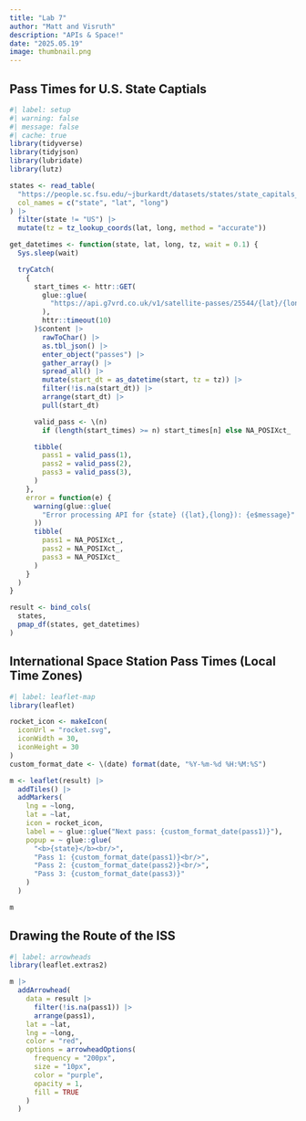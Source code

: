 ```yaml
---
title: "Lab 7"
author: "Matt and Visruth"
description: "APIs & Space!"
date: "2025.05.19"
image: thumbnail.png
---
```


## Pass Times for U.S. State Captials

```r
#| label: setup
#| warning: false
#| message: false
#| cache: true
library(tidyverse)
library(tidyjson)
library(lubridate)
library(lutz)

states <- read_table(
  "https://people.sc.fsu.edu/~jburkardt/datasets/states/state_capitals_ll.txt",
  col_names = c("state", "lat", "long")
) |>
  filter(state != "US") |>
  mutate(tz = tz_lookup_coords(lat, long, method = "accurate"))

get_datetimes <- function(state, lat, long, tz, wait = 0.1) {
  Sys.sleep(wait)

  tryCatch(
    {
      start_times <- httr::GET(
        glue::glue(
          "https://api.g7vrd.co.uk/v1/satellite-passes/25544/{lat}/{long}.json"
        ),
        httr::timeout(10)
      )$content |>
        rawToChar() |>
        as.tbl_json() |>
        enter_object("passes") |>
        gather_array() |>
        spread_all() |>
        mutate(start_dt = as_datetime(start, tz = tz)) |>
        filter(!is.na(start_dt)) |>
        arrange(start_dt) |>
        pull(start_dt)

      valid_pass <- \(n)
        if (length(start_times) >= n) start_times[n] else NA_POSIXct_

      tibble(
        pass1 = valid_pass(1),
        pass2 = valid_pass(2),
        pass3 = valid_pass(3),
      )
    },
    error = function(e) {
      warning(glue::glue(
        "Error processing API for {state} ({lat},{long}): {e$message}"
      ))
      tibble(
        pass1 = NA_POSIXct_,
        pass2 = NA_POSIXct_,
        pass3 = NA_POSIXct_
      )
    }
  )
}

result <- bind_cols(
  states,
  pmap_df(states, get_datetimes)
)
```

## International Space Station Pass Times (Local Time Zones)

```r
#| label: leaflet-map
library(leaflet)

rocket_icon <- makeIcon(
  iconUrl = "rocket.svg",
  iconWidth = 30,
  iconHeight = 30
)
custom_format_date <- \(date) format(date, "%Y-%m-%d %H:%M:%S")

m <- leaflet(result) |>
  addTiles() |>
  addMarkers(
    lng = ~long,
    lat = ~lat,
    icon = rocket_icon,
    label = ~ glue::glue("Next pass: {custom_format_date(pass1)}"),
    popup = ~ glue::glue(
      "<b>{state}</b><br/>",
      "Pass 1: {custom_format_date(pass1)}<br/>",
      "Pass 2: {custom_format_date(pass2)}<br/>",
      "Pass 3: {custom_format_date(pass3)}"
    )
  )

m
```

## Drawing the Route of the ISS

```r
#| label: arrowheads
library(leaflet.extras2)

m |>
  addArrowhead(
    data = result |>
      filter(!is.na(pass1)) |>
      arrange(pass1),
    lat = ~lat,
    lng = ~long,
    color = "red",
    options = arrowheadOptions(
      frequency = "200px",
      size = "10px",
      color = "purple",
      opacity = 1,
      fill = TRUE
    )
  )
```
